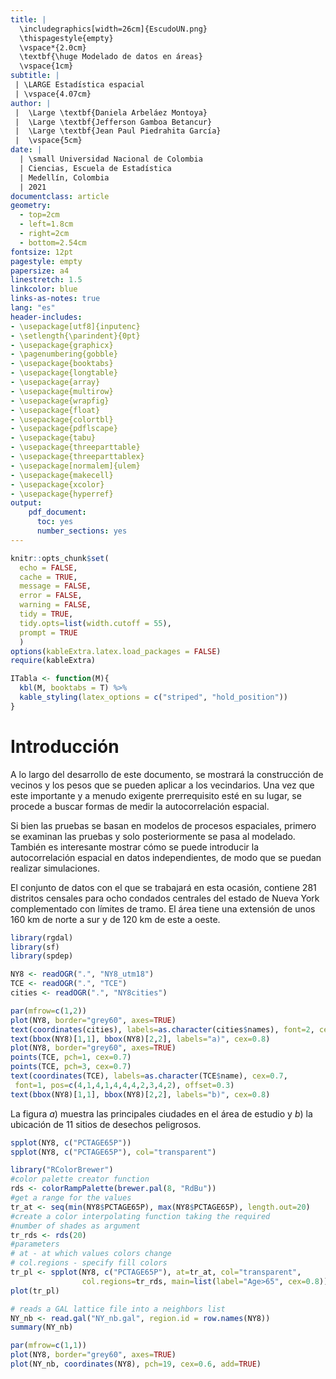 ```yaml
---
title: |
  \includegraphics[width=26cm]{EscudoUN.png}  
  \thispagestyle{empty} 
  \vspace*{2.0cm} 
  \textbf{\huge Modelado de datos en áreas}  
  \vspace{1cm}
subtitle: |
 | \LARGE Estadística espacial
 | \vspace{4.07cm}
author: |
 |  \Large \textbf{Daniela Arbeláez Montoya}
 |  \Large \textbf{Jefferson Gamboa Betancur}
 |  \Large \textbf{Jean Paul Piedrahita García}
 |  \vspace{5cm}
date: |
  | \small Universidad Nacional de Colombia
  | Ciencias, Escuela de Estadística
  | Medellín, Colombia
  | 2021
documentclass: article
geometry: 
  - top=2cm
  - left=1.8cm
  - right=2cm
  - bottom=2.54cm
fontsize: 12pt
pagestyle: empty
papersize: a4
linestretch: 1.5
linkcolor: blue
links-as-notes: true
lang: "es"
header-includes:
- \usepackage[utf8]{inputenc}
- \setlength{\parindent}{0pt}
- \usepackage{graphicx}
- \pagenumbering{gobble}
- \usepackage{booktabs}
- \usepackage{longtable}
- \usepackage{array}
- \usepackage{multirow}
- \usepackage{wrapfig}
- \usepackage{float}
- \usepackage{colortbl}
- \usepackage{pdflscape}
- \usepackage{tabu}
- \usepackage{threeparttable}
- \usepackage{threeparttablex}
- \usepackage[normalem]{ulem}
- \usepackage{makecell}
- \usepackage{xcolor}
- \usepackage{hyperref}
output: 
    pdf_document: 
      toc: yes
      number_sections: yes
---
```


```r
knitr::opts_chunk$set(
  echo = FALSE,
  cache = TRUE,
  message = FALSE,
  error = FALSE,
  warning = FALSE,
  tidy = TRUE,
  tidy.opts=list(width.cutoff = 55),
  prompt = TRUE
  )
options(kableExtra.latex.load_packages = FALSE)
require(kableExtra)
```

```{=tex}
\newpage
\pagenumbering{arabic}
\setcounter{page}{2}
\pagestyle{plain}
```
```r
ITabla <- function(M){
  kbl(M, booktabs = T) %>%
  kable_styling(latex_options = c("striped", "hold_position"))
}
```


# Introducción

A lo largo del desarrollo de este documento, se mostrará la construcción de vecinos y los pesos que se pueden aplicar a los vecindarios. Una vez que este importante y a menudo exigente prerrequisito esté en su lugar, se procede a buscar formas de medir la autocorrelación espacial.

Si bien las pruebas se basan en modelos de procesos espaciales, primero se examinan las pruebas y solo posteriormente se pasa al modelado. También es interesante mostrar cómo se puede introducir la autocorrelación espacial en datos independientes, de modo que se puedan realizar simulaciones.

El conjunto de datos con el que se trabajará en esta ocasión, contiene 281 distritos censales para ocho condados centrales del estado de Nueva York complementado con límites de tramo. El área tiene una extensión de unos 160 km de norte a sur y de 120 km de este a oeste.

```r
library(rgdal)
library(sf)
library(spdep)

NY8 <- readOGR(".", "NY8_utm18")
TCE <- readOGR(".", "TCE")
cities <- readOGR(".", "NY8cities")
```
```r
par(mfrow=c(1,2))
plot(NY8, border="grey60", axes=TRUE)
text(coordinates(cities), labels=as.character(cities$names), font=2, cex=0.9)
text(bbox(NY8)[1,1], bbox(NY8)[2,2], labels="a)", cex=0.8)
plot(NY8, border="grey60", axes=TRUE)
points(TCE, pch=1, cex=0.7)
points(TCE, pch=3, cex=0.7)
text(coordinates(TCE), labels=as.character(TCE$name), cex=0.7,
 font=1, pos=c(4,1,4,1,4,4,4,2,3,4,2), offset=0.3)
text(bbox(NY8)[1,1], bbox(NY8)[2,2], labels="b)", cex=0.8)
```

La figura $a)$ muestra las principales ciudades en el área de estudio y $b)$ la ubicación de 11 sitios de desechos peligrosos.
```r
spplot(NY8, c("PCTAGE65P"))
spplot(NY8, c("PCTAGE65P"), col="transparent")
```
```r
library("RColorBrewer")
#color palette creator function
rds <- colorRampPalette(brewer.pal(8, "RdBu"))
#get a range for the values
tr_at <- seq(min(NY8$PCTAGE65P), max(NY8$PCTAGE65P), length.out=20)
#create a color interpolating function taking the required
#number of shades as argument
tr_rds <- rds(20)
#parameters
# at - at which values colors change
# col.regions - specify fill colors 
tr_pl <- spplot(NY8, c("PCTAGE65P"), at=tr_at, col="transparent",
                col.regions=tr_rds, main=list(label="Age>65", cex=0.8))
plot(tr_pl)

```
```r
# reads a GAL lattice file into a neighbors list
NY_nb <- read.gal("NY_nb.gal", region.id = row.names(NY8))
summary(NY_nb)
```
```r
par(mfrow=c(1,1))
plot(NY8, border="grey60", axes=TRUE)
plot(NY_nb, coordinates(NY8), pch=19, cex=0.6, add=TRUE)
```

